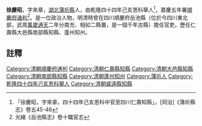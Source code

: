 {{明清人物信息框
| 姓名 =徐慶昭
| 最高職務 = [[四川|四川]][[順慶府|順慶府]][[通判|通判]]
| 國家 = 大清
| 籍貫 =[[湖北|湖北]][[蒲圻縣|蒲圻縣]] [[湖北|湖北]]
| 字號 =字來章
| 出生日期 = ？年？月？日
| 逝世日期 = ？年？月？日
| 墓葬 = 
| 配偶 =  
| 親屬 = 曾祖、祖、父，母
| 出身 =舉人 
| 著作 =  
*
}}
'''徐慶昭'''{{BD|？年||？年||}}，字來章，[[湖北|湖北]][[蒲圻縣|蒲圻縣]]人，由乾隆四十四年己亥恩科舉人<ref>「徐慶昭，字來章，四十四年己亥恩科中官至四川仁壽知縣」，[同治]《蒲圻縣志》卷五45-46</ref>，嘉慶五年署[[順慶府|順慶府]][[通判|通判]]<ref>光緒《岳池縣志》卷十職官志</ref>。是一位政治人物，明清時曾在四川順慶府岳池縣（位於今四川東北部，武周[[萬歲通天|萬歲通天]]二年分南充、相如二縣置，是一個千年古縣）擔任官吏。歷任仁壽縣大邑縣南部縣知縣、蓬州知州。
==註釋==
{{reflist}}
{{清朝人物小作品}}
[[Category:清朝順慶府通判|Category:清朝順慶府通判]]
[[Category:清朝仁壽縣知縣|Category:清朝仁壽縣知縣]]
[[Category:清朝大邑縣知縣|Category:清朝大邑縣知縣]]
[[Category:清朝南部縣知縣|Category:清朝南部縣知縣]]
[[Category:清朝蓬州知州|Category:清朝蓬州知州]]
[[Category:蒲圻人|Category:蒲圻人]]
[[Category:乾隆四十四年己亥恩科舉人|Category:乾隆四十四年己亥恩科舉人]]
[[Category:清朝威遠縣知縣|Category:清朝威遠縣知縣]]